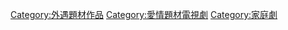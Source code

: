 [[Category:外遇題材作品|Category:外遇題材作品]]
[[Category:愛情題材電視劇|Category:愛情題材電視劇]]
[[Category:家庭劇|Category:家庭劇]]